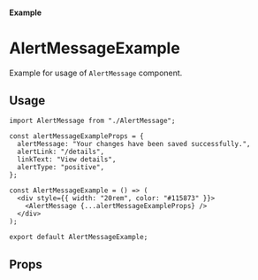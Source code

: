 
<Meta of={AlertMessage} title="AlertMessage" />

#### Example

<Canvas of={AlertMessage.Positive} />

# AlertMessageExample


Example for usage of `AlertMessage` component.

## Usage

```tsx
import AlertMessage from "./AlertMessage";

const alertMessageExampleProps = {
  alertMessage: "Your changes have been saved successfully.",
  alertLink: "/details",
  linkText: "View details",
  alertType: "positive",
};

const AlertMessageExample = () => (
  <div style={{ width: "20rem", color: "#115873" }}>
    <AlertMessage {...alertMessageExampleProps} />
  </div>
);

export default AlertMessageExample;

```

## Props
<Controls of={AlertMessage.Positive} />
